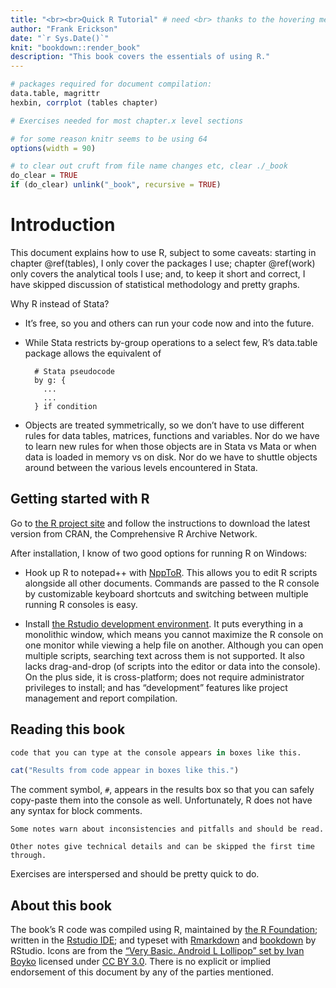 ```yaml
--- 
title: "<br><br>Quick R Tutorial" # need <br> thanks to the hovering menu
author: "Frank Erickson"
date: "`r Sys.Date()`"
knit: "bookdown::render_book"
description: "This book covers the essentials of using R."
---
```


```r
# packages required for document compilation:
data.table, magrittr
hexbin, corrplot (tables chapter)
```

```r
# Exercises needed for most chapter.x level sections
```

```r
# for some reason knitr seems to be using 64
options(width = 90)

# to clear out cruft from file name changes etc, clear ./_book
do_clear = TRUE
if (do_clear) unlink("_book", recursive = TRUE)
```


# Introduction

This document explains how to use R, subject to some caveats: starting in chapter \@ref(tables), I only cover the packages I use; chapter \@ref(work) only covers the analytical tools I use; and, to keep it short and correct, I have skipped discussion of statistical methodology and pretty graphs. 

Why R instead of Stata? 

- It's free, so you and others can run your code now and into the future.
- While Stata restricts by-group operations to a select few, R's data.table package allows the equivalent of

        # Stata pseudocode
        by g: {
          ...
          ...
        } if condition

- Objects are treated symmetrically, so we don't have to use different rules for data tables, matrices, functions and variables. Nor do we have to learn new rules for when those objects are in Stata vs Mata or when data is loaded in memory vs on disk. Nor do we have to shuttle objects around between the various levels encountered in Stata.


## Getting started with R

Go to [the R project site](https://www.r-project.org/) and follow the instructions to download the latest version from CRAN, the Comprehensive R Archive Network.

After installation, I know of two good options for running R on Windows:

- Hook up R to notepad++ with [NppToR](https://sourceforge.net/projects/npptor/). This allows you to edit R scripts alongside all other documents. Commands are passed to the R console by customizable keyboard shortcuts and switching between multiple running R consoles is easy.

- Install [the Rstudio development environment](https://www.rstudio.com/). It puts everything in a monolithic window, which means you cannot maximize the R console on one monitor while viewing a help file on another. Although you can open multiple scripts, searching text across them is not supported. It also lacks drag-and-drop (of scripts into the editor or data into the console). On the plus side, it is cross-platform; does not require administrator privileges to install; and has "development" features like project management and report compilation.

## Reading this book

```r
code that you can type at the console appears in boxes like this.
```
```r
cat("Results from code appear in boxes like this.")
```

The comment symbol, `#`, appears in the results box so that you can safely copy-paste them into the console as well. Unfortunately, R does not have any syntax for block comments.

```block2
Some notes warn about inconsistencies and pitfalls and should be read.
```


```block2
Other notes give technical details and can be skipped the first time through.
```

Exercises are interspersed and should be pretty quick to do.

## About this book

The book's R code was compiled using R, maintained by [the R Foundation](https://www.r-project.org/); written in the [Rstudio IDE](https://www.rstudio.com/products/rstudio/); and typeset with [Rmarkdown](http://rmarkdown.rstudio.com/) and [bookdown](https://bookdown.org/) by RStudio. Icons are from the ["Very Basic. Android L Lollipop" set by Ivan Boyko](https://www.iconfinder.com/iconsets/very-basic-android-l-lollipop) licensed under [CC BY 3.0](https://creativecommons.org/licenses/by/3.0/). There is no explicit or implied endorsement of this document by any of the parties mentioned.



